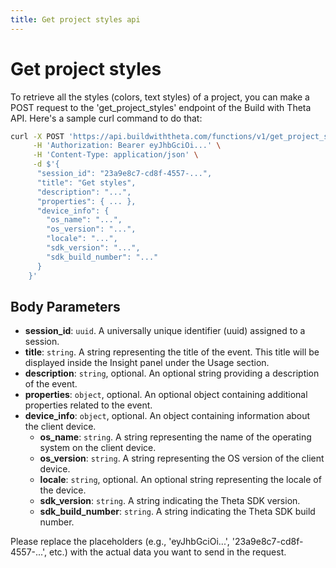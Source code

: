```yaml
---
title: Get project styles api
---
```


# Get project styles

To retrieve all the styles (colors, text styles) of a project, you can make a POST request to the 'get_project_styles' endpoint of the Build with Theta API. Here's a sample curl command to do that:

```bash
curl -X POST 'https://api.buildwiththeta.com/functions/v1/get_project_styles' \
     -H 'Authorization: Bearer eyJhbGciOi...' \
     -H 'Content-Type: application/json' \
     -d $'{
      "session_id": "23a9e8c7-cd8f-4557-...",
      "title": "Get styles",
      "description": "...",
      "properties": { ... },
      "device_info": {
        "os_name": "...",
        "os_version": "...",
        "locale": "...",
        "sdk_version": "...",
        "sdk_build_number": "..."
      }
    }'
```

## Body Parameters

- **session_id**: `uuid`. A universally unique identifier (uuid) assigned to a session.
- **title**: `string`. A string representing the title of the event. This title will be displayed inside the Insight panel under the Usage section.
- **description**: `string`, optional. An optional string providing a description of the event.
- **properties**: `object`, optional. An optional object containing additional properties related to the event.
- **device_info**: `object`, optional. An object containing information about the client device.
  - **os_name**: `string`. A string representing the name of the operating system on the client device.
  - **os_version**: `string`. A string representing the OS version of the client device.
  - **locale**: `string`, optional. An optional string representing the locale of the device.
  - **sdk_version**: `string`. A string indicating the Theta SDK version.
  - **sdk_build_number**: `string`. A string indicating the Theta SDK build number.

Please replace the placeholders (e.g., 'eyJhbGciOi...', '23a9e8c7-cd8f-4557-...', etc.) with the actual data you want to send in the request.
